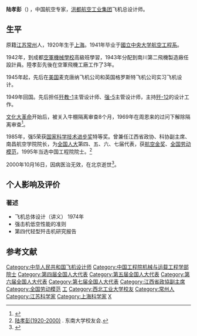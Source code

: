 {{Infobox_Person
|name =陆孝彭
|image=
|image_caption=
|box_width=
|occupation=飞机设计师
|period = 
|birth_name=
|other_names =“强-5之父”
|Sex =男
|ancestor= 
|birth_date= {{Birth date|1920|08|19}}
|birth_place= [[上海市|上海市]]
|death_date= {{Death date and age|2000|10|16|1920|08|19}}
|death_place= {{CHN}}[[北京|北京]]
|nationality ={{PRC}}
|residence = 
|party = {{CPC}}
|religion = [[共產主義|共產主義]]
|spouse=
|relatives =
|education=
|past = 
}}
'''陆孝彭'''（{{bd|1920年|8月19日|2000年|10月16日}}) ，中国航空专家，[[洪都航空工业集团|洪都航空工业集团]]飞机总设计师。

== 生平 ==
原籍[[江苏|江苏]][[常州|常州]]人，1920年生于[[上海|上海]]。1941年毕业于[[國立中央大学|國立中央大学]][[西北工业大学|航空工程系]]。

1942年，到成都[[中央航空機械學校|空軍機械學校]]高級班學習，1943年分配到南川第二飛機製造廠任設計員。陸孝彭先後在空軍飛機工廠工作了3年。

1945年起，先后在[[美国|美国]]麦克唐纳飞机公司和英国格罗斯特飞机公司实习飞机设计。

1949年回国。先后担任[[歼教-1|歼教-1]]主管设计师、[[强-5|强-5]]主管设计师，主持[[歼-12|歼-12]]的设计工作。

[[文化大革命|文化大革命]]开始后，被关入牛棚隔离审查8个月，1969年在周恩来的过问下解除隔离审查<ref>{{cite web|url=https://ysg.ckcest.cn/html/details/411/index.html|title=陆孝彭——院士自述|date=|accessdate=2022-06-17|publisher=中国工程院|language=zh}}</ref>。

1985年，强5荣获[[国家科学技术进步奖|国家科学技术进步奖]]特等奖。曾兼任江西省政协、科协副主席、南昌航空学院院长，为[[全国人大|全国人大]]第四、五、六、七届代表，获[[航空金奖|航空金奖]]、[[全国劳动模范|全国劳动模范]]，1995年当选中国工程院院士。<ref>[http://seuaa.seu.edu.cn/s/14/t/1002/0a/da/info2778.htm 陆孝彭(1920-2000)] {{Wayback|url=http://seuaa.seu.edu.cn/s/14/t/1002/0a/da/info2778.htm |date=20190713185157 }}. 东南大学校友会.</ref>

2000年10月16日，因病医治无效，在北京逝世<ref>{{cite news|url=http://mil.news.sina.com.cn/2000-10-25/6978.html|title=著名航空设计师陆孝彭院士逝世|date=2000年10月25日|accessdate=2022-06-17|publisher=科技日报|language=zh}}</ref>。

==个人影响及评价==
===著述===
*飞机总体设计（讲义） 1974年
*强击机低空性能的准则 
*第四代轻型歼击机研究报告

==参考文献==
{{Reflist}}

{{中国工程院机械与运载工程学部院士}}

{{Authority control}}
{{DEFAULTSORT:L}}
[[Category:中华人民共和国飞机设计师|Category:中华人民共和国飞机设计师]]
[[Category:中国工程院机械与运载工程学部院士|Category:中国工程院机械与运载工程学部院士]]
[[Category:第四届全国人大代表|Category:第四届全国人大代表]]
[[Category:第五届全国人大代表|Category:第五届全国人大代表]]
[[Category:第六届全国人大代表|Category:第六届全国人大代表]]
[[Category:第七届全国人大代表|Category:第七届全国人大代表]]
[[Category:江西省政協副主席|Category:江西省政協副主席]]
[[Category:全国劳动模范|Category:全国劳动模范]]
[[Category:國立中央大學大陸時期校友|工]]
[[Category:西北工业大学校友|Category:西北工业大学校友]]
[[Category:常州人|Category:常州人]]
[[Category:江苏科学家|Category:江苏科学家]]
[[Category:上海科学家|Category:上海科学家]]
[[Category:陆姓|X]]